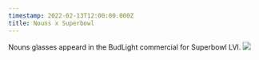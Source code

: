 ```yaml
---
timestamp: 2022-02-13T12:00:00.000Z
title: Nouns x Superbowl
---
```


Nouns glasses appeard in the BudLight commercial for Superbowl LVI.
![](/timeline/bud.png.webp)

<LinkButton
  link="https://explore.nouns.world/bud-light-and-nouns-super-bowl"
  label="Watch commercial"
/>
